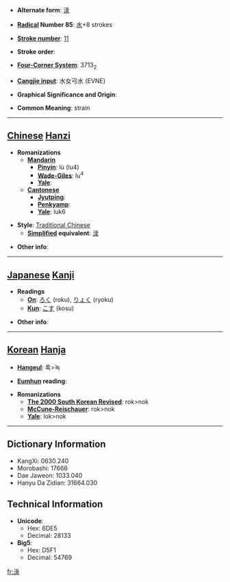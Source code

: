 * '''Alternate form''': [[渌]]

* '''[[Wiktionary:Chinese radical index| Radical]] Number 85''': [[Wiktionary:Chinese radical index 水|水]]+8 strokes

* '''[[Wiktionary:Chinese total strokes index|Stroke number]]''': [[Wiktionary:Chinese total strokes index 11|11]]

* '''Stroke order''': 

* '''[[Wiktionary:Chinese four corner index|Four-Corner System]]''': 3713<sub>2</sub>

* '''[[Wiktionary:Chinese Cangjie index|Cangjie input]]''': 水女弓水 (EVNE)

* '''Graphical Significance and Origin''': 

* '''Common Meaning''': strain

----

== [[Chinese]] [[Hanzi]] ==

* '''Romanizations'''
** '''[[Mandarin]]'''
*** '''[[Pinyin]]''': lù (lu4)
*** '''[[Wade-Giles]]''': lu<sup>4</sup>
*** '''[[Yale]]''': 
** '''[[Cantonese]]'''
*** '''[[Jyutping]]''':
*** '''[[Penkyamp]]''': 
*** '''[[Yale]]''': luk6

* '''Style''': [[Traditional Chinese]] 
** '''[[Simplified Chinese|Simplified]] equivalent''': [[渌]]

* '''Other info''': 

----

== [[Japanese]] [[Kanji]] ==

* '''Readings'''
** '''[[On]]''': [[ろく]] (roku), [[りょく]] (ryoku)
** '''[[Kun]]''': [[こす]] (kosu)

* '''Other info''':  

----

== [[Korean]] [[Hanja]] ==

* '''[[Hangeul]]''': 록>녹

* '''[[Eumhun]] reading''': 

* '''Romanizations'''
** '''[[The 2000 South Korean Revised Romanization|The 2000 South Korean Revised]]''': rok>nok
** '''[[McCune-Reischauer]]''': rok>nok
** '''[[Yale]]''': lok>nok

----

== Dictionary Information ==

* KangXi: 0630.240
* Morobashi: 17666
* Dae Jaweon: 1033.040
* Hanyu Da Zidian: 31664.030

== Technical Information ==

* '''Unicode''':
** Hex: 6DE5
** Decimal: 28133
* '''Big5''':
** Hex: D5F1
** Decimal: 54769

[[fr:淥]]